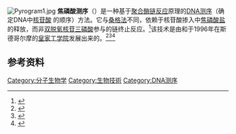 [[Image:Pyrogram1.jpg|thumb]]
'''焦磷酸测序'''（{{lang-en|Pyrosequencing}}）是一种基于[[聚合酶链反应|聚合酶链反应]]原理的[[DNA测序|DNA测序]]（确定DNA中[[核苷酸|核苷酸]] 的顺序）方法。它与[[桑格法|桑格法]]不同，依赖于核苷酸掺入中[[焦磷酸盐|焦磷酸盐]]的释放，而非[[双脱氧核苷三磷酸|双脱氧核苷三磷酸]]参与的链终止反应。<ref>{{cite web|title=Definition of pyrosequencing from the Nature Reviews Genetics Glossary|url=http://www.nature.com/nrg/journal/v6/n11/glossary/nrg1709_glossary.html|accessdate=2008-10-28|archive-url=https://www.webcitation.org/66YeoBZHy?url=http://www.nature.com/nrg/journal/v6/n11/glossary/nrg1709_glossary.html|archive-date=2012-03-30|dead-url=no}}</ref>该技术是由{{le|穆斯塔法·罗纳吉|Mostafa Ronaghi}}和{{le|波尔·尼伦|Pål Nyrén}}于1996年在斯德哥尔摩的[[皇家工学院|皇家工学院]]发展出来的。<ref name=RonachiScience>{{Cite journal|title=A Sequencing Method Based on Real-Time Pyrophosphate|url=https://www.science.org/doi/10.1126/science.281.5375.363|last=Ronaghi|first=Mostafa|last2=Uhlén|first2=Mathias|date=1998-07-17|journal=Science|issue=5375|doi=10.1126/science.281.5375.363|volume=281|pages=363–365|language=en|pmid=9705713|issn=0036-8075|last3=Nyrén|first3=Pål|access-date=2021-11-10|archive-date=2021-11-10|archive-url=https://web.archive.org/web/20211110122310/https://www.science.org/doi/10.1126/science.281.5375.363|dead-url=no}}</ref><ref>{{Cite journal|title=Real-time DNA sequencing using detection of pyrophosphate release|url=https://pubmed.ncbi.nlm.nih.gov/8923969|last=Ronaghi|first=M.|last2=Karamohamed|first2=S.|date=1996-11-01|journal=Analytical Biochemistry|issue=1|doi=10.1006/abio.1996.0432|volume=242|pages=84–89|issn=0003-2697|pmid=8923969|last3=Pettersson|first3=B.|last4=Uhlén|first4=M.|last5=Nyrén|first5=P.|access-date=2021-11-10|archive-date=2021-10-19|archive-url=https://web.archive.org/web/20211019202001/https://pubmed.ncbi.nlm.nih.gov/8923969/|dead-url=no}}</ref><ref>{{Cite journal|title=The history of pyrosequencing|url=https://pubmed.ncbi.nlm.nih.gov/17185753|last=Nyrén|first=Pål|date=2007|journal=Methods in Molecular Biology (Clifton, N.J.)|doi=10.1385/1-59745-377-3:1|volume=373|pages=1–14|issn=1064-3745|pmid=17185753|access-date=2021-11-10|archive-date=2021-11-10|archive-url=https://web.archive.org/web/20211110151831/https://pubmed.ncbi.nlm.nih.gov/17185753/|dead-url=no}}</ref>

==参考资料==
{{Reflist}}

{{Biochem-stub}}

[[Category:分子生物学|Category:分子生物学]]
[[Category:生物技術|Category:生物技術]]
[[Category:DNA测序|Category:DNA测序]]